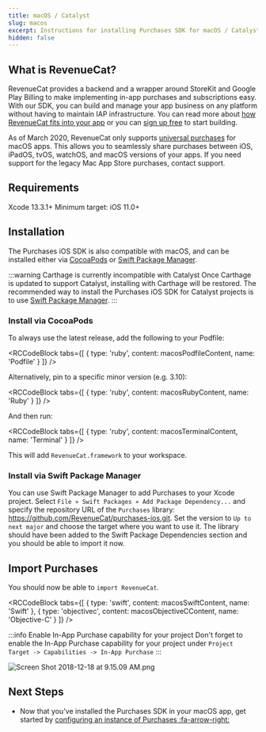 ```yaml
---
title: macOS / Catalyst
slug: macos
excerpt: Instructions for installing Purchases SDK for macOS / Catalyst
hidden: false
---
```

## What is RevenueCat?

RevenueCat provides a backend and a wrapper around StoreKit and Google Play Billing to make implementing in-app purchases and subscriptions easy. With our SDK, you can build and manage your app business on any platform without having to maintain IAP infrastructure. You can read more about [how RevenueCat fits into your app](https://www.revenuecat.com/blog/growth/where-does-revenuecat-fit-in-your-app/) or you can [sign up free](https://app.revenuecat.com/signup) to start building.

As of March 2020, RevenueCat only supports [universal purchases](https://developer.apple.com/support/universal-purchase/) for macOS apps. This allows you to seamlessly share purchases between iOS, iPadOS, tvOS, watchOS, and macOS versions of your apps. If you need support for the legacy Mac App Store purchases, contact support. 

## Requirements

Xcode 13.3.1+
Minimum target: iOS 11.0+

## Installation

The Purchases iOS SDK is also compatible with macOS, and can be installed either via [CocoaPods](doc:macos#section-install-via-cocoapods) or [Swift Package Manager](macos#section-install-via-swift-package-manager). 

:::warning Carthage is currently incompatible with Catalyst
Once Carthage is updated to support Catalyst, installing with Carthage will be restored. The recommended way to install the Purchases iOS SDK for Catalyst projects is to use [Swift Package Manager](macos#section-install-via-swift-package-manager).
:::

### Install via CocoaPods

To always use the latest release, add the following to your Podfile:


<RCCodeBlock tabs={[
    { type: 'ruby', content: macosPodfileContent, name: 'Podfile' }
]} />

Alternatively, pin to a specific minor version (e.g. 3.10):


<RCCodeBlock tabs={[
    { type: 'ruby', content: macosRubyContent, name: 'Ruby' }
]} />

And then run:


<RCCodeBlock tabs={[
    { type: 'ruby', content: macosTerminalContent, name: 'Terminal' }
]} />

This will add `RevenueCat.framework` to your workspace.

### Install via Swift Package Manager

You can use Swift Package Manager to add Purchases to your Xcode project. Select `File » Swift Packages » Add Package Dependency...` and specify the repository URL of the `Purchases` library: https://github.com/RevenueCat/purchases-ios.git. Set the version to `Up to next major` and choose the target where you want to use it. The library should have been added to the Swift Package Dependencies section and you should be able to import it now.

## Import Purchases

You should now be able to `import RevenueCat`.


<RCCodeBlock tabs={[
    { type: 'swift', content: macosSwiftContent, name: 'Swift' },
    { type: 'objectivec', content: macosObjectiveCContent, name: 'Objective-C' }
]} />

:::info Enable In-App Purchase capability for your project
Don't forget to enable the In-App Purchase capability for your project under `Project Target -> Capabilities -> In-App Purchase`
:::

![](https://files.readme.io/65db383-Screen_Shot_2018-12-18_at_9.15.09_AM.png "Screen Shot 2018-12-18 at 9.15.09 AM.png")

## Next Steps

* Now that you've installed the Purchases SDK in your macOS app, get started by [configuring an instance of Purchases :fa-arrow-right:](https://www.revenuecat.com/docs/getting-started#4-using-revenuecats-purchases-sdk)